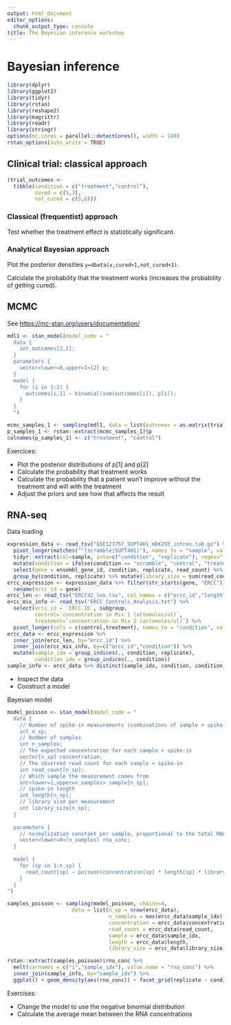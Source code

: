```yaml
---
output: html_document
editor_options: 
  chunk_output_type: console
title: The Bayesian inference workshop
---
```

# Bayesian inference

```r
library(dplyr)
library(ggplot2)
library(tidyr)
library(rstan)
library(reshape2)
library(magrittr)
library(readr)
library(stringr)
options(mc.cores = parallel::detectCores(), width = 140)
rstan_options(auto_write = TRUE)
```

## Clinical trial: classical approach

```r
(trial_outcomes <-
  tibble(condition = c("treatment","control"),
         cured = c(5,3),
         not_cured = c(5,8)))
```

### Classical (frequentist) approach

Test whether the treatment effect is statistically significant.

### Analytical Bayesian approach

Plot the posterior densities `y=dbeta(x,cured+1,not_cured+1)`.

Calculate the probability that the treatment works (increases the probability of getting cured).

## MCMC

See <https://mc-stan.org/users/documentation/>

```r
mdl1 <- stan_model(model_code = "
  data {
    int outcomes[2,2];
  }
  parameters {
    vector<lower=0,upper=1>[2] p;
  }
  model {
    for (i in 1:2) {
      outcomes[i,1] ~ binomial(sum(outcomes[i]), p[i]);
    }
  }
  ")

mcmc_samples_1 <- sampling(mdl1, data = list(outcomes = as.matrix(trial_outcomes[2:3])))
p_samples_1 <- rstan::extract(mcmc_samples_1)$p
colnames(p_samples_1) <- c("treatment", "control")
```

Exercices:

* Plot the posterior distributions of p[1] and p[2]
* Calculate the probability that treatment works
* Calculate the probability that a patient won't improve without the treatment and will with the treatment
* Adjust the priors and see how that affects the result

## RNA-seq

Data loading

```r
expression_data <- read_tsv("GSE121757_SUPT4H1_HEK293_intron.tab.gz") %>%
  pivot_longer(matches("^(scramble|SUPT4H1)"), names_to = "sample", values_to = "read_count") %>%
  tidyr::extract(col=sample, into=c("condition", "replicate"), regex="(\\w+)_(\\d+)") %>%
  mutate(condition = ifelse(condition == "scramble", "control", "treatment")) %>%
  select(gene = ensembl_gene_id, condition, replicate, read_count) %>%
  group_by(condition, replicate) %>% mutate(library_size = sum(read_count)) %>% ungroup
ercc_expression <- expression_data %>% filter(str_starts(gene, "ERCC")) %>%
  rename(ercc_id = gene)
ercc_len <- read_tsv("ERCC92_len.tsv", col_names = c("ercc_id","length"))
ercc_mix_info <- read_tsv("ERCC_Controls_Analysis.txt") %>%
  select(ercc_id = `ERCC ID`, subgroup,
         control=`concentration in Mix 1 (attomoles/ul)`,
         treatment=`concentration in Mix 2 (attomoles/ul)`) %>%
  pivot_longer(cols = c(control,treatment), names_to = "condition", values_to = "concentration")
ercc_data <- ercc_expression %>%
  inner_join(ercc_len, by="ercc_id") %>%
  inner_join(ercc_mix_info, by=c("ercc_id","condition")) %>%
  mutate(sample_idx = group_indices(., condition, replicate),
         condition_idx = group_indices(., condition))
sample_info <- ercc_data %>% distinct(sample_idx, condition, condition_idx, replicate) %>% arrange(sample_idx)
```

* Inspect the data
* Construct a model

Bayesian model

```r
model_poisson <- stan_model(model_code = "
  data {
    // Number of spike-in measurements (combinations of sample × spike-in)
    int n_sp;
    // Number of samples
    int n_samples;
    // The expected concentration for each sample × spike-in
    vector[n_sp] concentration;
    // The observed read count for each sample × spike-in
    int read_count[n_sp];
    // Which sample the measurement comes from
    int<lower=1,upper=n_samples> sample[n_sp];
    // spike-in length
    int length[n_sp];
    // library size per measurement
    int library_size[n_sp];
  }
  
  parameters {
    // normalization constant per sample, proportional to the total RNA concentration
    vector<lower=0>[n_samples] rna_conc;
  }
  
  model {
    for (sp in 1:n_sp) {
      read_count[sp] ~ poisson(concentration[sp] * length[sp] * library_size[sp] / rna_conc[sample[sp]]);
    }
  }
")
```

```r
samples_poisson <- sampling(model_poisson, chains=4,
                     data = list(n_sp = nrow(ercc_data),
                                 n_samples = max(ercc_data$sample_idx),
                                 concentration = ercc_data$concentration,
                                 read_count = ercc_data$read_count,
                                 sample = ercc_data$sample_idx,
                                 length = ercc_data$length,
                                 library_size = ercc_data$library_size))

rstan::extract(samples_poisson)$rna_conc %>%
  melt(varnames = c("i","sample_idx"), value.name = "rna_conc") %>%
  inner_join(sample_info, by="sample_idx") %>%
  ggplot() + geom_density(aes(rna_conc)) + facet_grid(replicate ~ condition)
```

Exercises:

* Change the model to use the negative binomial distribution
* Calculate the average mean between the RNA concentrations
